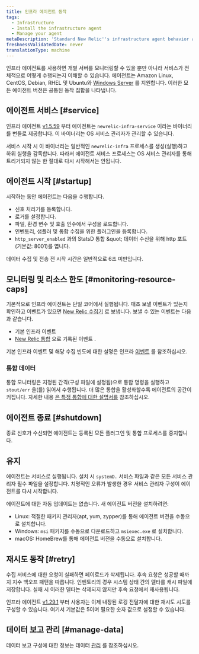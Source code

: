```yaml
---
title: 인프라 에이전트 동작
tags:
  - Infrastructure
  - Install the infrastructure agent
  - Manage your agent
metaDescription: 'Standard New Relic''s infrastructure agent behavior at startup, retry, maintenance, shutdown, etc.'
freshnessValidatedDate: never
translationType: machine
---
```


인프라 에이전트를 사용하면 개별 서버를 모니터링할 수 있을 뿐만 아니라 서비스가 전체적으로 어떻게 수행되는지 이해할 수 있습니다. 에이전트는 Amazon Linux, CentOS, Debian, RHEL 및 Ubuntu와 [Windows Server](/docs/infrastructure-install-windows-server) 를 지원합니다. 이러한 모든 에이전트 버전은 공통된 동작 집합을 나타냅니다.

## 에이전트 서비스 [#service]

인프라 에이전트 [v1.5.59](/docs/release-notes/infrastructure-release-notes/infrastructure-agent-release-notes/new-relic-infrastructure-agent-1559) 부터 에이전트는 `newrelic-infra-service` 이라는 바이너리를 번들로 제공합니다. 이 바이너리는 OS 서비스 관리자가 관리할 수 있습니다.

서비스 시작 시 이 바이너리는 일반적인 `newrelic-infra` 프로세스를 생성(실행)하고 하위 실행을 감독합니다. 따라서 에이전트 서비스 프로세스는 OS 서비스 관리자를 통해 트리거되지 않는 한 절대로 다시 시작해서는 안됩니다.

## 에이전트 시작 [#startup]

시작하는 동안 에이전트는 다음을 수행합니다.

* 신호 처리기를 등록합니다.
* 로거를 설정합니다.
* 파일, 환경 변수 및 호출 인수에서 구성을 로드합니다.
* 인벤토리, 샘플러 및 통합 수집을 위한 플러그인을 등록합니다.
* `http_server_enabled` 과의 StatsD 통합 &amp;quot; 데이터 수신을 위해 http 포트(기본값: 8001)를 엽니다.

데이터 수집 및 전송 전 시작 시간은 일반적으로 6초 미만입니다.

## 모니터링 및 리소스 한도 [#monitoring-resource-caps]

기본적으로 인프라 에이전트는 단일 코어에서 실행됩니다. 매초 보낼 이벤트가 있는지 확인하고 이벤트가 있으면 [New Relic 수집기](/docs/using-new-relic/welcome-new-relic/getting-started/glossary#collector) 로 보냅니다. 보낼 수 있는 이벤트는 다음과 같습니다.

* 기본 인프라 이벤트
* [New Relic 통합](/docs/infrastructure/infrastructure-integrations/get-started/introduction-infrastructure-integrations) 으로 기록된 이벤트 .

기본 인프라 이벤트 및 해당 수집 빈도에 대한 설명은 인프라 [이벤트](/docs/infrastructure/new-relic-infrastructure/data-instrumentation/default-infrastructure-attributes-events#h2-Infrastructure-events) 를 참조하십시오.

### 통합 데이터

통합 모니터링은 지정된 간격(구성 파일에 설정됨)으로 통합 명령을 실행하고 `stout/err` 을(를) 읽어서 수행됩니다. 더 많은 통합을 활성화할수록 에이전트의 공간이 커집니다. 자세한 내용 [은 특정 통합에 대한 설명서를](/docs/infrastructure/infrastructure-integrations/get-started/introduction-infrastructure-integrations) 참조하십시오.

## 에이전트 종료 [#shutdown]

종료 신호가 수신되면 에이전트는 등록된 모든 플러그인 및 통합 프로세스를 중지합니다.

## 유지

에이전트는 서비스로 실행됩니다. 설치 시 `systemD.` 서비스 파일과 같은 모든 서비스 관리자 필수 파일을 설정합니다. 치명적인 오류가 발생한 경우 서비스 관리자 구성이 에이전트를 다시 시작합니다.

에이전트에 대한 자동 업데이트는 없습니다. 새 에이전트 버전을 설치하려면:

* Linux: 적절한 패키지 관리자(apt, yum, zypper)를 통해 에이전트 버전을 수동으로 설치합니다.
* Windows: `msi` 패키지를 수동으로 다운로드하고 `msiexec.exe` 로 설치합니다.
* macOS: HomeBrew를 통해 에이전트 버전을 수동으로 설치합니다.

## 재시도 동작 [#retry]

수집 서비스에 대한 요청이 실패하면 페이로드가 삭제됩니다. 후속 요청은 성공할 때까지 지수 백오프 패턴을 따릅니다. 인벤토리의 경우 시스템 상태 간의 델타를 캐시 파일에 저장합니다. 실패 시 이러한 델타는 삭제되지 않지만 후속 요청에서 재사용됩니다.

인프라 에이전트 [v1.29.1](/docs/release-notes/infrastructure-release-notes/infrastructure-agent-release-notes/new-relic-infrastructure-agent-1291) 부터 사용자는 이제 내장된 로깅 전달자에 대한 재시도 시도를 구성할 수 있습니다. 여기서 기본값은 5이며 필요한 숫자 값으로 설정할 수 있습니다.

## 데이터 보고 관리 [#manage-data]

데이터 보고 구성에 대한 정보는 데이터 [관리](/docs/infrastructure/manage-your-data/data-instrumentation/manage-infrastructure-data-reporting) 를 참조하십시오.